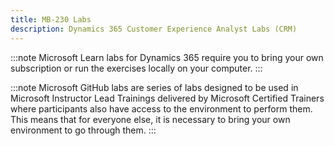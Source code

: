 ```yaml
---
title: MB-230 Labs
description: Dynamics 365 Customer Experience Analyst Labs (CRM)
---
```



<Tabs>
  <TabItem label="Microsoft Learn">
:::note 
Microsoft Learn labs for Dynamics 365 require you to bring your own subscription or run the exercises locally on your computer.
:::
<CardGrid>
  <LinkCard title="Create a Microsoft Dataverse table" href="https://learn.microsoft.com/training/modules/get-started-with-powerapps-common-data-service/3-create-a-cds-entity?WT.mc_id=studentamb_165290" />
  <LinkCard title="Import data into your Microsoft Dataverse database" href="https://learn.microsoft.com/training/modules/get-started-with-powerapps-common-data-service/4-import-data-into-your-database?WT.mc_id=studentamb_165290" />
  <LinkCard title="Create table relationships" href="https://learn.microsoft.com/training/modules/get-started-with-powerapps-common-data-service/create-table-relationships?WT.mc_id=studentamb_165290" />
  <LinkCard title="Create a custom table and import data" href="https://learn.microsoft.com/training/modules/get-started-with-powerapps-common-data-service/4a-use-data-cds-exercise?WT.mc_id=studentamb_165290" />
  <LinkCard title="Create a new custom table and enable attachments" href="https://learn.microsoft.com/training/modules/create-manage-entities/5-exercise?WT.mc_id=studentamb_165290" />
  <LinkCard title="Create a new choice or modify an existing choice" href="https://learn.microsoft.com/training/modules/working-with-option-sets/3-exercise?WT.mc_id=studentamb_165290" />
  <LinkCard title="Create two tables and relate them by using a one-to-many relationship" href="https://learn.microsoft.com/training/modules/create-relationship-between-cds-entities/6-exercise?WT.mc_id=studentamb_165290" />
  <LinkCard title="Create a business rule" href="https://learn.microsoft.com/training/modules/create-relationship-between-cds-entities/6-exercise?WT.mc_id=studentamb_165290" />
  <LinkCard title="Create a rollup column" href="https://learn.microsoft.com/training/modules/create-define-calculation-rollup-fields/5-exercise-1?WT.mc_id=studentamb_165290" />
  <LinkCard title="Create a calculated column" href="https://learn.microsoft.com/training/modules/create-define-calculation-rollup-fields/5-exercise-1?WT.mc_id=studentamb_165290" />
  <LinkCard title="Control security when sharing model-driven apps" href="https://learn.microsoft.com/training/modules/get-started-with-model-driven-apps-in-powerapps/5-control-security-when-sharing-model-driven-apps?WT.mc_id=studentamb_165290" />
  <LinkCard title="Create a model-driven app" href="https://learn.microsoft.com/training/modules/get-started-with-model-driven-apps-in-powerapps/5b-create-model-driven-application?WT.mc_id=studentamb_165290" />
  <LinkCard title="Customize the command bar" href="https://learn.microsoft.com/training/modules/command-bar-customize/exercise?WT.mc_id=studentamb_165290" />
  <LinkCard title="Launch an external site and navigate to views" href="https://learn.microsoft.com/training/modules/command-bar-scenarios/navigate-launch?WT.mc_id=studentamb_165290" />
  <LinkCard title="Use custom pages with commands" href="https://learn.microsoft.com/training/modules/command-bar-advanced/exercise?WT.mc_id=studentamb_165290" />
  <LinkCard title="Add columns to a view" href="https://learn.microsoft.com/training/modules/visualize-data/exercise-add-columns?WT.mc_id=studentamb_165290" />
  <LinkCard title="List your accounts" href="https://learn.microsoft.com/training/modules/visualize-data/exercise-list-accounts?WT.mc_id=studentamb_165290" />
  <LinkCard title="Add new accounts from a text file" href="https://learn.microsoft.com/training/modules/visualize-data/exercise-list-accounts?WT.mc_id=studentamb_165290" />
  <LinkCard title="Transfer an attendee list to a contact table" href="https://learn.microsoft.com/training/modules/use-power-query/exercise-transfer-attendee-list?WT.mc_id=studentamb_165290" />
  <LinkCard title="Create a work order template" href="https://learn.microsoft.com/training/modules/use-word-excel-dataverse/exercise-create-work-order?WT.mc_id=studentamb_165290a" />
  <LinkCard title="Create a sales forecasting template" href="https://learn.microsoft.com/training/modules/use-word-excel-dataverse/exercise-create-sales-forecast?WT.mc_id=studentamb_165290" />
  <LinkCard title="Create an editable Excel file for bulk validation" href="https://learn.microsoft.com/training/modules/export-dataverse-excel/exercise-create?WT.mc_id=studentamb_165290" />
  <LinkCard title="Edit account information in Excel and visualize updates in Dataverse" href="https://learn.microsoft.com/training/modules/export-dataverse-excel/exercise-edit?WT.mc_id=studentamb_165290" />
  <LinkCard title="Work with Dynamics 365 leads" href="https://learn.microsoft.com/training/modules/manage-leads-dynamics-365-sales/5-working-with-leads?WT.mc_id=studentamb_165290" />
  <LinkCard title="Manage opportunities in Dynamics 365" href="https://learn.microsoft.com/training/modules/manage-opportunities-dynamics-365-sales/5-manage-opportunities?WT.mc_id=studentamb_165290" />
  <LinkCard title="Set up the product catalog" href="https://learn.microsoft.com/training/modules/manage-organize-product-catalog-dynamics-365-sales/exercise?WT.mc_id=studentamb_165290" />
  <LinkCard title="Sales order processing lifecycle" href="https://learn.microsoft.com/training/modules/process-sales-orders-dynamics-365-sales/4-sales-order-processing-lifecycle?WT.mc_id=studentamb_165290" />
</CardGrid>
</TabItem>

  <TabItem label="Microsoft GitHub">

:::note 
Microsoft GitHub labs are series of labs designed to be used in Microsoft Instructor Lead Trainings delivered by Microsoft Certified Trainers where participants also have access to the environment to perform them. This means that for everyone else, it is necessary to bring your own environment to go through them. 
:::

  <CardGrid>
    <LinkCard title="Configure Dynamics 365 customer experience model driven-apps" href="https://github.com/MicrosoftLearning/MB-280T01-Configure-Dynamics-365-customer-experience-model-driven-apps" />
    <LinkCard title="Empower sellers with Dynamics 365 Sales" href="https://github.com/MicrosoftLearning/MB-280T02-Empower-sellers-with-Dynamics-365-Sales-and-Microsoft-365-Copilot-for-Sales" />
    <LinkCard title="Design and deliver powerful customer experiences with Dynamics 365 Customer Insights" href="https://github.com/MicrosoftLearning/MB-280T03-Design-and-deliver-powerful-customer-experiences-with-Dynamics-365-Customer-Insights" />
    <LinkCard title="Configure a Dynamics 365 customer experience solution" href="https://github.com/MicrosoftLearning/MB-280T04-Configure-a-Dynamics-365-customer-experience-solution" />
  </CardGrid>
  </TabItem>
</Tabs>

